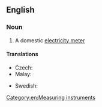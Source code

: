 {{also|energymeter}}

==English==

===Noun===
{{en-noun}}

# A domestic [[electricity meter]]

====Translations====
{{trans-top|a domestic electricity meter}}
* Czech: {{t+|cs|elektroměr|m}}
* Malay: {{t|ms|meter tenaga}}
{{trans-mid}}
* Swedish: {{t|sv|elmätare|c}}
{{trans-bottom}}

[[Category:en:Measuring instruments]]